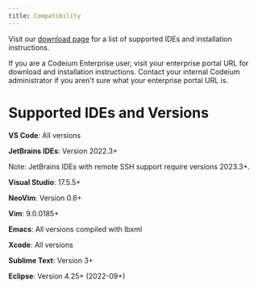 ```yaml
---
title: Compatibility
---
```

Visit our [download page](https://codeium.com/download) for a list of supported IDEs and installation instructions.

If you are a Codeium Enterprise user, visit your enterprise portal URL for download and installation instructions. Contact your internal Codeium administrator if you aren't sure what your enterprise portal URL is. 

# Supported IDEs and Versions

**VS Code**: All versions

**JetBrains IDEs**: Version 2022.3+

Note: JetBrains IDEs with remote SSH support require versions 2023.3+.

**Visual Studio**: 17.5.5+

**NeoVim**: Version 0.6+

**Vim**: 9.0.0185+

**Emacs**: All versions compiled with lbxml

**Xcode**: All versions

**Sublime Text**: Version 3+

**Eclipse**: Version 4.25+ (2022-09+)
